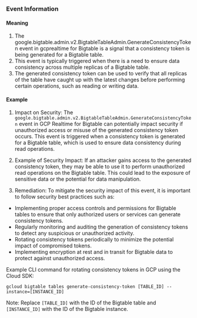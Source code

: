 
### Event Information

#### Meaning

1. The google.bigtable.admin.v2.BigtableTableAdmin.GenerateConsistencyToken event in gcprealtime for Bigtable is a signal that a consistency token is being generated for a Bigtable table.
2. This event is typically triggered when there is a need to ensure data consistency across multiple replicas of a Bigtable table.
3. The generated consistency token can be used to verify that all replicas of the table have caught up with the latest changes before performing certain operations, such as reading or writing data.

#### Example

1. Impact on Security: The `google.bigtable.admin.v2.BigtableTableAdmin.GenerateConsistencyToken` event in GCP Realtime for Bigtable can potentially impact security if unauthorized access or misuse of the generated consistency token occurs. This event is triggered when a consistency token is generated for a Bigtable table, which is used to ensure data consistency during read operations.

2. Example of Security Impact: If an attacker gains access to the generated consistency token, they may be able to use it to perform unauthorized read operations on the Bigtable table. This could lead to the exposure of sensitive data or the potential for data manipulation.

3. Remediation: To mitigate the security impact of this event, it is important to follow security best practices such as:

- Implementing proper access controls and permissions for Bigtable tables to ensure that only authorized users or services can generate consistency tokens.
- Regularly monitoring and auditing the generation of consistency tokens to detect any suspicious or unauthorized activity.
- Rotating consistency tokens periodically to minimize the potential impact of compromised tokens.
- Implementing encryption at rest and in transit for Bigtable data to protect against unauthorized access.

Example CLI command for rotating consistency tokens in GCP using the Cloud SDK:

```
gcloud bigtable tables generate-consistency-token [TABLE_ID] --instance=[INSTANCE_ID]
```

Note: Replace `[TABLE_ID]` with the ID of the Bigtable table and `[INSTANCE_ID]` with the ID of the Bigtable instance.


